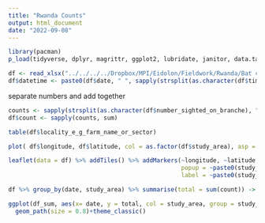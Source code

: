 ```yaml
---
title: "Rwanda Counts"
output: html_document
date: "2022-09-08"
---
```


```r
library(pacman)
p_load(tidyverse, dplyr, magrittr, ggplot2, lubridate, janitor, data.table, readxl, leaflet)
```

```r
df <- read_xlsx("../../../../Dropbox/MPI/Eidolon/Fieldwork/Rwanda/Bat count data manipulation.xlsx", sheet = 1) %>% clean_names
df$datetime <- paste0(df$date, " ", sapply(strsplit(as.character(df$time), " "), "[", 2))
```

separate numbers and add together
```r
counts <- sapply(strsplit(as.character(df$number_sighted_on_branche), "; "), as.numeric)
df$count <- sapply(counts, sum)
```

```r
table(df$locality_e_g_farm_name_or_sector)
```

```r
plot( df$longitude, df$latitude, col = as.factor(df$study_area), asp = 1)
```


```r
leaflet(data = df) %>% addTiles() %>% addMarkers(~longitude, ~latitude, 
                                                 popup = ~paste0(study_area, " ", date, ": ", count),
                                                 label = ~paste0(study_area, " ", date, ": ", count))
```


```r
df %>% group_by(date, study_area) %>% summarise(total = sum(count)) -> df_sum

ggplot(df_sum, aes(x= date, y = total, col = study_area, group = study_area))+
  geom_path(size = 0.8)+theme_classic()
```


